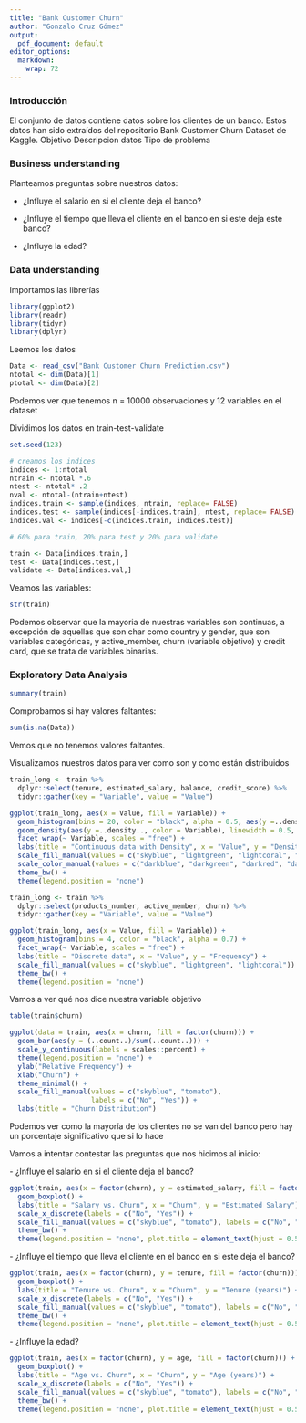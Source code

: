```yaml
---
title: "Bank Customer Churn"
author: "Gonzalo Cruz Gómez"
output: 
  pdf_document: default
editor_options: 
  markdown:
    wrap: 72
---
```


### Introducción

El conjunto de datos contiene datos sobre los clientes de un banco.
Estos datos han sido extraídos del repositorio Bank Customer Churn
Dataset de Kaggle. Objetivo Descripcion datos Tipo de problema

### Business understanding

Planteamos preguntas sobre nuestros datos:

-   ¿Influye el salario en si el cliente deja el banco?

-   ¿Influye el tiempo que lleva el cliente en el banco en si este deja
    este banco?

-   ¿Influye la edad?

### Data understanding

Importamos las librerías

```r
library(ggplot2)
library(readr)
library(tidyr)
library(dplyr)

```

Leemos los datos

```r
Data <- read_csv("Bank Customer Churn Prediction.csv")
ntotal <- dim(Data)[1]
ptotal <- dim(Data)[2]
```

Podemos ver que tenemos n = 10000 observaciones y 12 variables en el
dataset

Dividimos los datos en train-test-validate

```r
set.seed(123)

# creamos los indices
indices <- 1:ntotal
ntrain <- ntotal *.6
ntest <- ntotal* .2
nval <- ntotal-(ntrain+ntest)
indices.train <- sample(indices, ntrain, replace= FALSE)
indices.test <- sample(indices[-indices.train], ntest, replace= FALSE)
indices.val <- indices[-c(indices.train, indices.test)]

# 60% para train, 20% para test y 20% para validate

train <- Data[indices.train,]
test <- Data[indices.test,]
validate <- Data[indices.val,]
```

Veamos las variables:

```r
str(train)
```

Podemos observar que la mayoria de nuestras variables son continuas, a
excepción de aquellas que son char como country y gender, que son
variables categóricas, y active_member, churn (variable objetivo) y
credit card, que se trata de variables binarias.

### Exploratory Data Analysis

```r
summary(train)
```

Comprobamos si hay valores faltantes:

```r
sum(is.na(Data))
```

Vemos que no tenemos valores faltantes.

Visualizamos nuestros datos para ver como son y como están distribuidos

```r
train_long <- train %>%
  dplyr::select(tenure, estimated_salary, balance, credit_score) %>%  
  tidyr::gather(key = "Variable", value = "Value")

ggplot(train_long, aes(x = Value, fill = Variable)) +
  geom_histogram(bins = 20, color = "black", alpha = 0.5, aes(y =..density..)) + 
  geom_density(aes(y =..density.., color = Variable), linewidth = 0.5, alpha = 0.2) + 
  facet_wrap(~ Variable, scales = "free") +
  labs(title = "Continuous data with Density", x = "Value", y = "Density") +
  scale_fill_manual(values = c("skyblue", "lightgreen", "lightcoral", "lightpink")) +
  scale_color_manual(values = c("darkblue", "darkgreen", "darkred", "darkorchid")) + 
  theme_bw() +
  theme(legend.position = "none")
```

```r
train_long <- train %>%
  dplyr::select(products_number, active_member, churn) %>%  
  tidyr::gather(key = "Variable", value = "Value")

ggplot(train_long, aes(x = Value, fill = Variable)) +
  geom_histogram(bins = 4, color = "black", alpha = 0.7) +
  facet_wrap(~ Variable, scales = "free") +
  labs(title = "Discrete data", x = "Value", y = "Frequency") +
  scale_fill_manual(values = c("skyblue", "lightgreen", "lightcoral")) +
  theme_bw() +
  theme(legend.position = "none")
```

Vamos a ver qué nos dice nuestra variable objetivo

```r
table(train$churn)
```

```r
ggplot(data = train, aes(x = churn, fill = factor(churn))) + 
  geom_bar(aes(y = (..count..)/sum(..count..))) +
  scale_y_continuous(labels = scales::percent) +
  theme(legend.position = "none") +
  ylab("Relative Frequency") +
  xlab("Churn") +
  theme_minimal() +  
  scale_fill_manual(values = c("skyblue", "tomato"), 
                    labels = c("No", "Yes")) + 
  labs(title = "Churn Distribution")
```

Podemos ver como la mayoría de los clientes no se van del banco pero hay
un porcentaje significativo que si lo hace

Vamos a intentar contestar las preguntas que nos hicimos al inicio:

\- ¿Influye el salario en si el cliente deja el banco?

```r
ggplot(train, aes(x = factor(churn), y = estimated_salary, fill = factor(churn))) +
  geom_boxplot() +
  labs(title = "Salary vs. Churn", x = "Churn", y = "Estimated Salary") +
  scale_x_discrete(labels = c("No", "Yes")) +
  scale_fill_manual(values = c("skyblue", "tomato"), labels = c("No", "Yes")) +
  theme_bw() +
  theme(legend.position = "none", plot.title = element_text(hjust = 0.5)) 

```

\- ¿Influye el tiempo que lleva el cliente en el banco en si este deja
el banco?

```r
ggplot(train, aes(x = factor(churn), y = tenure, fill = factor(churn))) + 
  geom_boxplot() +
  labs(title = "Tenure vs. Churn", x = "Churn", y = "Tenure (years)") +
  scale_x_discrete(labels = c("No", "Yes")) + 
  scale_fill_manual(values = c("skyblue", "tomato"), labels = c("No", "Yes")) +
  theme_bw() +
  theme(legend.position = "none", plot.title = element_text(hjust = 0.5))  
```

\- ¿Influye la edad?

```r
ggplot(train, aes(x = factor(churn), y = age, fill = factor(churn))) + 
  geom_boxplot() +
  labs(title = "Age vs. Churn", x = "Churn", y = "Age (years)") +
  scale_x_discrete(labels = c("No", "Yes")) + 
  scale_fill_manual(values = c("skyblue", "tomato"), labels = c("No", "Yes")) +
  theme_bw() +
  theme(legend.position = "none", plot.title = element_text(hjust = 0.5))
```
